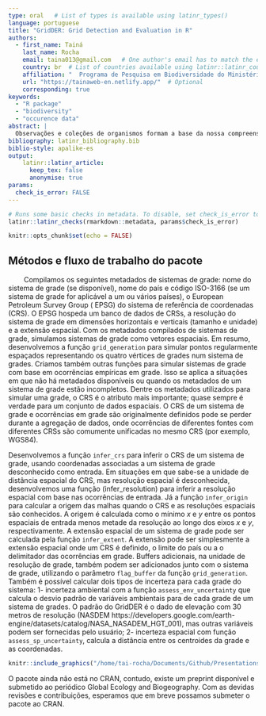 ```yaml
---
type: oral   # List of types is available using latinr_types()
language: portuguese
title: "GridDER: Grid Detection and Evaluation in R"
authors:
  - first_name: Tainá
    last_name: Rocha
    email: taina013@gmail.com   # One author's email has to match the email registered in EasyChair.
    country: br  # List of countries available using latinr::latinr_countries()
    affiliation: "  Programa de Pesquisa em Biodiversidade do Ministério da Ciência, Tecnologia e Inovação , Brasil | Biogeography, Statistical Models and Informatics laboratory- Department of Geography, Florida State University, USA"
    url: "https://tainaweb-en.netlify.app/"  # Optional 
    corresponding: true
keywords: 
  - "R package"
  - "biodiversity"
  - "occurence data"
abstract: |
  Observações e coleções de organismos formam a base da nossa compreensão sobre a biodiversidade da Terra e são um recurso indispensável para inúmeros estudos. A informação geográfica é fundamental, servindo de elo entre os organismos e os ambientes em que residem. No entanto, a informação geográfica associada a esses registros é muitas vezes imprecisa, limitando a sua eficácia para pesquisas. Nessa linha, foram desenvolvidas várias soluções para identificar coordenadas errôneas e georreferenciados a centroides de países, estados ou municípios. Outra fonte de imprecisões proeminente, mas menos discutida e documentada, surge devido ao uso grades ( em muitas regiões do mundo. Por isso, desenvolvemos o pacote R GridDER,  para identificar registros de biodiversidade provenientes de sistemas de grades. Nossa ferramenta também estima o grau de heterogeneidade ambiental associado a essas grades, permitindo que os usuários tomem decisões informadas sobre como usar esses dados de ocorrência em estudos de mudanças globais. Mostramos que uma proporção significativa (~ 13,5%; 261 milhões) de registros no GBIF, a maior coleção de dados de coleta de história natural, são dados potencialmente em grade e demonstramos que nossa ferramenta pode identificar esses registros de forma confiável e quantificar as incertezas associadas. Portanto, o GridDER pode servir como uma ferramenta não apenas para triagem de dados georreferenciados em grade, mas para quantificar as incertezas geográficas e ambientais associadas a esses registros, que podem ser usados para informar modelos e análises que utilizam esses dados, incluindo aqueles referentes a mudanças globais.
bibliography: latinr_bibliography.bib
biblio-style: apalike-es   
output: 
    latinr::latinr_article:
      keep_tex: false
      anonymise: true
params: 
  check_is_error: FALSE
---
```



```r
# Runs some basic checks in metadata. To disable, set check_is_error to FALSE
latinr::latinr_checks(rmarkdown::metadata, params$check_is_error)
```


```r
knitr::opts_chunk$set(echo = FALSE)
```

## Métodos e fluxo de trabalho do pacote

&nbsp; &nbsp; &nbsp; &nbsp; Compilamos os seguintes metadados de sistemas de grade: nome do sistema de grade (se disponível), nome do país e código ISO-3166 (se um sistema de grade for aplicável a um ou vários países), o European Petroleum Survey Group ( EPSG) do sistema de referência de coordenadas (CRS). O EPSG hospeda um banco de dados de CRSs, a resolução do sistema de grade em dimensões horizontais e verticais (tamanho e unidade) e a extensão espacial. Com os metadados compilados de sistemas de grade, simulamos sistemas de grade como vetores espaciais. Em resumo, desenvolvemos a função `grid_generation` para simular pontos regularmente espaçados representando os quatro vértices de grades num sistema de grades. Criamos também outras funções para simular sistemas de grade com base em ocorrências empíricas em grade. Isso se aplica a situações em que não há metadados disponíveis ou quando os metadados de um sistema de grade estão incompletos. Dentre os metadados utilizados para simular uma grade, o CRS é o atributo mais importante; quase sempre é verdade para um conjunto de dados espaciais. O CRS de um sistema de grade e ocorrências em grade são originalmente definidos pode se perder durante a agregação de dados, onde ocorrências de diferentes fontes com diferentes CRSs são comumente unificadas no mesmo CRS (por exemplo, WGS84).
  
  Desenvolvemos a função `infer_crs` para inferir o CRS de um sistema de grade, usando coordenadas associadas a um sistema de grade desconhecido como entrada. Em situações em que sabe-se a unidade de distância espacial do CRS,  mas resolução espacial é desconhecida, desenvolvemos uma função (infer_resolution) para inferir a resolução espacial com base nas ocorrências de entrada. Já a função `infer_origin` para calcular a origem das malhas quando o CRS e as resoluções espaciais são conhecidos. A origem é calculada como o mínimo *x* e *y* entre os pontos espaciais de entrada menos metade da resolução ao longo dos eixos *x* e *y*, respectivamente. A extensão espacial de um sistema de grade pode ser calculada pela função `infer_extent`. A extensão pode ser simplesmente a extensão espacial onde um CRS é definido, o limite do país ou a o delimitador das ocorrências em grade. Buffers adicionais, na unidade de resolução de grade, também podem ser adicionados junto com o sistema de grade, utilizando o parâmetro `flag_buffer` da função `grid_generation`. Também é possível calcular dois tipos de incerteza para cada grade do sistema: 1- incerteza ambiental com a função `assess_env_uncertainty` que calcula o desvio padrão de variáveis ambientais para de cada grade de um sistema de grades. O padrão do GridDER é o dado de elevação com 30 metros de resolução (NASDEM https://developers.google.com/earth-engine/datasets/catalog/NASA_NASADEM_HGT_001), mas outras variáveis podem ser fornecidas pelo usuário; 2- incerteza espacial com função `assess_sp_uncertainty`, calcula a distância entre os centroides da grade e as coordenadas.

\newpage

```r
knitr::include_graphics("/home/tai-rocha/Documents/Github/Presentations/LatinR_talk/latinr_proposal/img/workflow.png")
``` 

O pacote ainda não está no CRAN, contudo, existe um preprint disponível e submetido ao periódico Global Ecology and Biogeography. Com as devidas revisões e contribuições, esperamos que em breve possamos submeter o pacote ao CRAN.